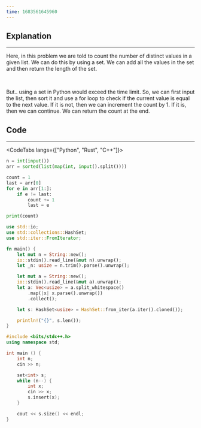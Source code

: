```yaml
---
time: 1683561645960
---
```


## Explanation

<hr />

Here, in this problem we are told to count the number of distinct values in a given list. We can do this by using a set. We can add all the values in the set and then return the length of the set.

<br />

But.. using a set in Python would exceed the time limit. So, we can first input the list, then sort it and use a for loop to check if the current value is equal to the next value. If it is not, then we can increment the count by 1. If it is, then we can continue. We can return the count at the end.

## Code

<hr />

<CodeTabs langs={["Python", "Rust", "C++"]}>

```python
n = int(input())
arr = sorted(list(map(int, input().split())))

count = 1
last = arr[0]
for e in arr[1:]:
    if e != last:
        count += 1
        last = e

print(count)
```

```rust
use std::io;
use std::collections::HashSet;
use std::iter::FromIterator;

fn main() {
    let mut n = String::new();
    io::stdin().read_line(&mut n).unwrap();
    let _n: usize = n.trim().parse().unwrap();

    let mut a = String::new();
    io::stdin().read_line(&mut a).unwrap();
    let a: Vec<usize> = a.split_whitespace()
        .map(|x| x.parse().unwrap())
        .collect();

    let s: HashSet<usize> = HashSet::from_iter(a.iter().cloned());

    println!("{}", s.len());
}
```

```cpp
#include <bits/stdc++.h>
using namespace std;

int main () {
    int n;
    cin >> n;

    set<int> s;
    while (n--) {
        int x;
        cin >> x;
        s.insert(x);
    }

    cout << s.size() << endl;
}
```

</CodeTabs>
